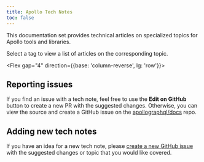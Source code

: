 ```yaml
---
title: Apollo Tech Notes
toc: false
---
```



This documentation set provides technical articles on specialized topics for Apollo tools and libraries.

Select a tag to view a list of articles on the corresponding topic.

<Flex gap="4" direction={{base: 'column-reverse', lg: 'row'}}>
<Box flex={2}>

<Box>
  <AllNotes />
</Box>

</Box>
<Box flex={1}>

<RecentlyAddedNotes />
<RecentlyUpdatedNotes />

</Box>
</Flex>

## Reporting issues

If you find an issue with a tech note, feel free to use the **Edit on GitHub** button to create a new PR with the suggested changes. Otherwise, you can view the source and create a GitHub issue on the [apollographql/docs](https://github.com/apollographql/docs) repo.

## Adding new tech notes

If you have an idea for a new tech note, please [create a new GitHub issue](https://github.com/apollographql/docs/issues) with the suggested changes or topic that you would like covered.
